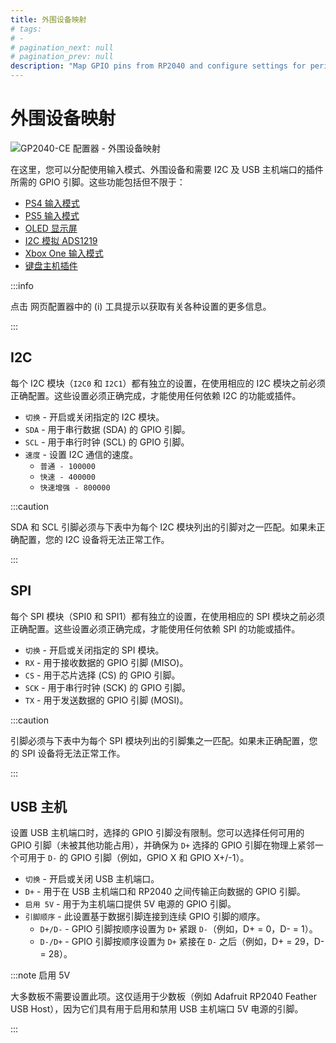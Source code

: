 ```yaml
---
title: 外围设备映射
# tags:
# -
# pagination_next: null
# pagination_prev: null
description: "Map GPIO pins from RP2040 and configure settings for peripherals in GP2040-CE such as I2C and USB Host Ports"
---
```



# 外围设备映射

![GP2040-CE 配置器 - 外围设备映射](../../assets/images/gpc-peripheral-mapping.png)

在这里，您可以分配使用输入模式、外围设备和需要 I2C 及 USB 主机端口的插件所需的 GPIO 引脚。这些功能包括但不限于：

- [PS4 输入模式](./01-settings.mdx#额外的-ps4-设置)
- [PS5 输入模式](./01-settings.mdx#额外的-ps5-设置)
- [OLED 显示屏](./07-display-configuration.mdx)
- [I2C 模拟 ADS1219](../../add-ons/i2c-analog-ads1219.mdx)
- [Xbox One 输入模式](./01-settings.mdx#额外的-xbox-one-设置)
- [键盘主机插件](../../add-ons/keyboard-host.mdx)

:::info

点击 网页配置器中的 (i) 工具提示以获取有关各种设置的更多信息。

:::

## I2C

每个 I2C 模块（`I2C0` 和 `I2C1`）都有独立的设置，在使用相应的 I2C 模块之前必须正确配置。这些设置必须正确完成，才能使用任何依赖 I2C 的功能或插件。

- `切换` - 开启或关闭指定的 I2C 模块。
- `SDA` - 用于串行数据 (SDA) 的 GPIO 引脚。
- `SCL` - 用于串行时钟 (SCL) 的 GPIO 引脚。
- `速度` - 设置 I2C 通信的速度。
  - `普通 - 100000`
  - `快速 - 400000`
  - `快速增强 - 800000`

:::caution

SDA 和 SCL 引脚必须与下表中为每个 I2C 模块列出的引脚对之一匹配。如果未正确配置，您的 I2C 设备将无法正常工作。

:::

<I2CTable />

## SPI

每个 SPI 模块（SPI0 和 SPI1）都有独立的设置，在使用相应的 SPI 模块之前必须正确配置。这些设置必须正确完成，才能使用任何依赖 SPI 的功能或插件。

- `切换` - 开启或关闭指定的 SPI 模块。
- `RX` - 用于接收数据的 GPIO 引脚 (MISO)。
- `CS` - 用于芯片选择 (CS) 的 GPIO 引脚。
- `SCK` - 用于串行时钟 (SCK) 的 GPIO 引脚。
- `TX` - 用于发送数据的 GPIO 引脚 (MOSI)。

:::caution

引脚必须与下表中为每个 SPI 模块列出的引脚集之一匹配。如果未正确配置，您的 SPI 设备将无法正常工作。

:::

<SPITable />

## USB 主机

设置 USB 主机端口时，选择的 GPIO 引脚没有限制。您可以选择任何可用的 GPIO 引脚（未被其他功能占用），并确保为 `D+` 选择的 GPIO 引脚在物理上紧邻一个可用于 `D-` 的 GPIO 引脚（例如，GPIO X 和 GPIO X+/-1）。

- `切换` - 开启或关闭 USB 主机端口。
- `D+` - 用于在 USB 主机端口和 RP2040 之间传输正向数据的 GPIO 引脚。
- `启用 5V` - 用于为主机端口提供 5V 电源的 GPIO 引脚。
- `引脚顺序` - 此设置基于数据引脚连接到连续 GPIO 引脚的顺序。
  - `D+/D-` - GPIO 引脚按顺序设置为 `D+` 紧跟 `D-`（例如，D+ = 0，D- = 1）。
  - `D-/D+` - GPIO 引脚按顺序设置为 `D+` 紧接在 `D-` 之后（例如，D+ = 29，D- = 28）。

:::note 启用 5V

大多数板不需要设置此项。这仅适用于少数板（例如 Adafruit RP2040 Feather USB Host），因为它们具有用于启用和禁用 USB 主机端口 5V 电源的引脚。

:::
